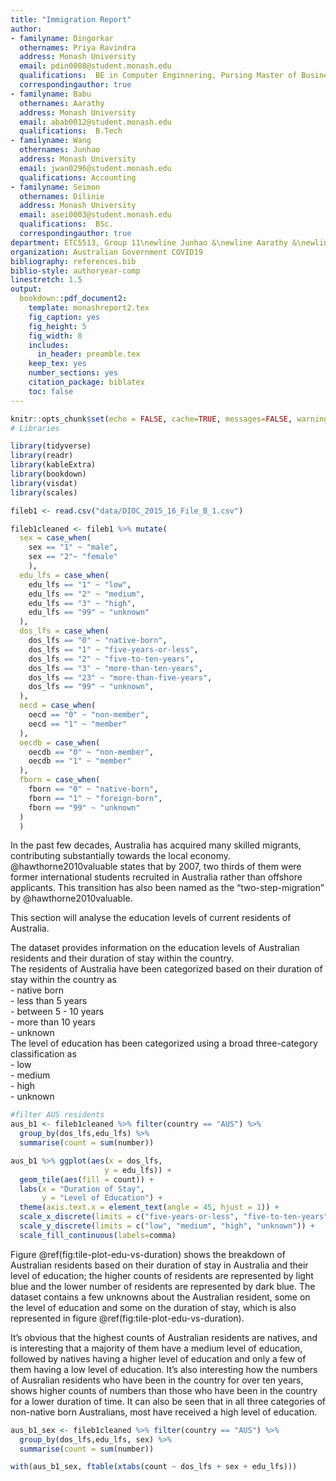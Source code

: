 ```yaml
---
title: "Immigration Report"
author:
- familyname: Dingorkar
  othernames: Priya Ravindra
  address: Monash University
  email: pdin0008@student.monash.edu
  qualifications:  BE in Computer Enginnering, Pursing Master of Business Analytics
  correspondingauthor: true
- familyname: Babu
  othernames: Aarathy
  address: Monash University
  email: abab0012@student.monash.edu
  qualifications:  B.Tech
- familyname: Wang
  othernames: Junhao
  address: Monash University
  email: jwan0296@student.monash.edu
  qualifications: Accounting
- familyname: Seimon
  othernames: Dilinie
  address: Monash University
  email: asei0003@student.monash.edu
  qualifications:  BSc.
  correspondingauthor: true
department: ETC5513, Group 11\newline Junhao &\newline Aarathy &\newline Dilinie &\newline Priya
organization: Australian Government COVID19
bibliography: references.bib
biblio-style: authoryear-comp
linestretch: 1.5
output:
  bookdown::pdf_document2:
    template: monashreport2.tex
    fig_caption: yes
    fig_height: 5
    fig_width: 8
    includes:
      in_header: preamble.tex
    keep_tex: yes
    number_sections: yes
    citation_package: biblatex
    toc: false
---
```


```r
knitr::opts_chunk$set(echo = FALSE, cache=TRUE, messages=FALSE, warning=FALSE)
# Libraries

library(tidyverse)
library(readr)
library(kableExtra)
library(bookdown)
library(visdat)
library(scales)
```



\section*{Introduction}

\section*{Abstract}

\section*{Methodology}

\section* {The Education Level of Australian Residents}

```r
fileb1 <- read.csv("data/DIOC_2015_16_File_B_1.csv")
```

```r
fileb1cleaned <- fileb1 %>% mutate(
  sex = case_when(
    sex == "1" ~ "male",
    sex == "2"~ "female"
    ),
  edu_lfs = case_when(
    edu_lfs == "1" ~ "low",
    edu_lfs == "2" ~ "medium",
    edu_lfs == "3" ~ "high",
    edu_lfs == "99" ~ "unknown"
  ),
  dos_lfs = case_when(
    dos_lfs == "0" ~ "native-born",
    dos_lfs == "1" ~ "five-years-or-less",
    dos_lfs == "2" ~ "five-to-ten-years",
    dos_lfs == "3" ~ "more-than-ten-years",
    dos_lfs == "23" ~ "more-than-five-years",
    dos_lfs == "99" ~ "unknown",
  ),
  oecd = case_when(
    oecd == "0" ~ "non-member",
    oecd == "1" ~ "member"
  ),
  oecdb = case_when(
    oecdb == "0" ~ "non-member",
    oecdb == "1" ~ "member"
  ),
  fborn = case_when(
    fborn == "0" ~ "native-born",
    fborn == "1" ~ "foreign-born",
    fborn == "99" ~ "unknown"
  )
  )
```

In the past few decades, Australia has acquired many skilled migrants, contributing substantially towards the local economy. @hawthorne2010valuable states that by 2007, two thirds of them were former international students recruited in Australia rather than offshore applicants. This transition has also been named as the "two-step-migration" by @hawthorne2010valuable.

This section will analyse the education levels of current residents of Australia.

The dataset provides information on the education levels of Australian residents and their duration of stay within the country.  
The residents of Australia have been categorized based on their duration of stay within the country as  
- native born  
- less than 5 years  
- between 5 - 10 years  
- more than 10 years  
- unknown  
The level of education has been categorized using a broad three-category classification as  
- low  
- medium  
- high  
- unknown  

```r
#filter AUS residents
aus_b1 <- fileb1cleaned %>% filter(country == "AUS") %>%
  group_by(dos_lfs,edu_lfs) %>%
  summarise(count = sum(number))
```


```r
aus_b1 %>% ggplot(aes(x = dos_lfs,
                     y = edu_lfs)) +
  geom_tile(aes(fill = count)) +
  labs(x = "Duration of Stay",
       y = "Level of Education") +
  theme(axis.text.x = element_text(angle = 45, hjust = 1)) +
  scale_x_discrete(limits = c("five-years-or-less", "five-to-ten-years", "more-than-ten-years", "native-born", "unknown")) +
  scale_y_discrete(limits = c("low", "medium", "high", "unknown")) +
  scale_fill_continuous(labels=comma)
```

Figure \@ref(fig:tile-plot-edu-vs-duration) shows the breakdown of Australian residents based on their duration of stay in Australia and their level of education; the higher counts of residents are represented by light blue and the lower number of residents are represented by dark blue. The dataset contains a few unknowns about the Australian resident, some on the level of education and some on the duration of stay, which is also represented in figure \@ref(fig:tile-plot-edu-vs-duration).

It's obvious that the highest counts of Australian residents are natives, and is interesting that a majority of them have a medium level of education, followed by natives having a higher level of education and only a few of them having a low level of education.
It's also interesting how the numbers of Ausralian residents who have been in the country for over ten years, shows higher counts of numbers than those who have been in the country for a lower duration of time. It can also be seen that in all three categories of non-native born Australians, most have received a high level of education.


```r
aus_b1_sex <- fileb1cleaned %>% filter(country == "AUS") %>%
  group_by(dos_lfs,edu_lfs, sex) %>%
  summarise(count = sum(number))

with(aus_b1_sex, ftable(xtabs(count ~ dos_lfs + sex + edu_lfs)))
```




